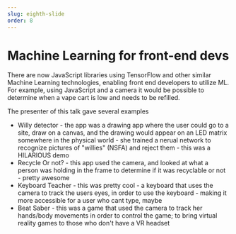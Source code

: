 ```yaml
---
slug: eighth-slide
order: 8
---
```


# Machine Learning for front-end devs

There are now JavaScript libraries using TensorFlow and other similar Machine Learning technologies, enabling front end developers to utilize ML. For example, using JavaScript and a camera it would be possible to determine when a vape cart is low and needs to be refilled.

The presenter of this talk gave several examples

* Willy detector - the app was a drawing app where the user could go to a site, draw on a canvas, and the drawing would appear on an LED matrix somewhere in the physical world - she trained a nerual network to recognize pictures of "willies" (NSFA) and reject them - this was a HILARIOUS demo
* Recycle Or not? - this app used the camera, and looked at what a person was holding in the frame to determine if it was recyclable or not - pretty awesome
* Keyboard Teacher - this was pretty cool - a keyboard that uses the camera to track the users eyes, in order to use the keyboard - making it more accessible for a user who cant type, maybe
* Beat Saber - this was a game that used the camera to track her hands/body movements in order to control the game; to bring virtual reality games to those who don't have a VR headset